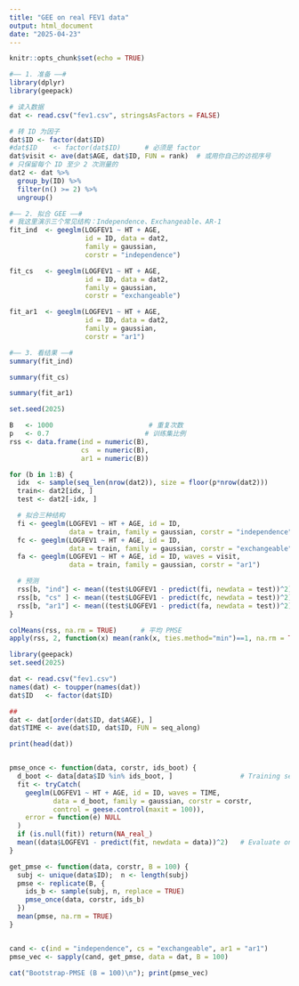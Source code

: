 ```yaml
---
title: "GEE on real FEV1 data"
output: html_document
date: "2025-04-23"
---
```


```r
knitr::opts_chunk$set(echo = TRUE)
```

```r
#—— 1. 准备 ——#
library(dplyr)
library(geepack)

# 读入数据
dat <- read.csv("fev1.csv", stringsAsFactors = FALSE)

# 转 ID 为因子
dat$ID <- factor(dat$ID)
#dat$ID    <- factor(dat$ID)      # 必须是 factor
dat$visit <- ave(dat$AGE, dat$ID, FUN = rank)  # 或用你自己的访视序号
# 只保留每个 ID 至少 2 次测量的
dat2 <- dat %>%
  group_by(ID) %>%
  filter(n() >= 2) %>%
  ungroup()

#—— 2. 拟合 GEE ——#
# 我这里演示三个常见结构：Independence、Exchangeable、AR-1
fit_ind  <- geeglm(LOGFEV1 ~ HT + AGE,
                   id = ID, data = dat2,
                   family = gaussian,
                   corstr = "independence")

fit_cs   <- geeglm(LOGFEV1 ~ HT + AGE,
                   id = ID, data = dat2,
                   family = gaussian,
                   corstr = "exchangeable")

fit_ar1  <- geeglm(LOGFEV1 ~ HT + AGE,
                   id = ID, data = dat2,
                   family = gaussian,
                   corstr = "ar1")

#—— 3. 看结果 ——#
summary(fit_ind)
```


```r
summary(fit_cs)
```


```r
summary(fit_ar1)

```


```r
set.seed(2025)

B   <- 1000                        # 重复次数
p   <- 0.7                        # 训练集比例
rss <- data.frame(ind = numeric(B),
                  cs  = numeric(B),
                  ar1 = numeric(B))

for (b in 1:B) {
  idx  <- sample(seq_len(nrow(dat2)), size = floor(p*nrow(dat2)))
  train<- dat2[idx, ]
  test <- dat2[-idx, ]

  # 拟合三种结构
  fi <- geeglm(LOGFEV1 ~ HT + AGE, id = ID,
               data = train, family = gaussian, corstr = "independence")
  fc <- geeglm(LOGFEV1 ~ HT + AGE, id = ID,
               data = train, family = gaussian, corstr = "exchangeable")
  fa <- geeglm(LOGFEV1 ~ HT + AGE, id = ID, waves = visit,
               data = train, family = gaussian, corstr = "ar1")

  # 预测
  rss[b, "ind"] <- mean((test$LOGFEV1 - predict(fi, newdata = test))^2)
  rss[b, "cs" ] <- mean((test$LOGFEV1 - predict(fc, newdata = test))^2)
  rss[b, "ar1"] <- mean((test$LOGFEV1 - predict(fa, newdata = test))^2)
}

colMeans(rss, na.rm = TRUE)      # 平均 PMSE
apply(rss, 2, function(x) mean(rank(x, ties.method="min")==1, na.rm = TRUE))

```
```r
library(geepack)
set.seed(2025)

dat <- read.csv("fev1.csv")        
names(dat) <- toupper(names(dat))            
dat$ID   <- factor(dat$ID)

## 
dat <- dat[order(dat$ID, dat$AGE), ]
dat$TIME <- ave(dat$ID, dat$ID, FUN = seq_along)

print(head(dat))


pmse_once <- function(data, corstr, ids_boot) {
  d_boot <- data[data$ID %in% ids_boot, ]                 # Training set
  fit <- tryCatch(
    geeglm(LOGFEV1 ~ HT + AGE, id = ID, waves = TIME,
           data = d_boot, family = gaussian, corstr = corstr,
           control = geese.control(maxit = 100)),
    error = function(e) NULL
  )
  if (is.null(fit)) return(NA_real_)
  mean((data$LOGFEV1 - predict(fit, newdata = data))^2)   # Evaluate on the whole set
}

get_pmse <- function(data, corstr, B = 100) {
  subj <- unique(data$ID);  n <- length(subj)
  pmse <- replicate(B, {
    ids_b <- sample(subj, n, replace = TRUE)
    pmse_once(data, corstr, ids_b)
  })
  mean(pmse, na.rm = TRUE)
}


cand <- c(ind = "independence", cs = "exchangeable", ar1 = "ar1")
pmse_vec <- sapply(cand, get_pmse, data = dat, B = 100)

cat("Bootstrap-PMSE (B = 100)\n"); print(pmse_vec)

```

